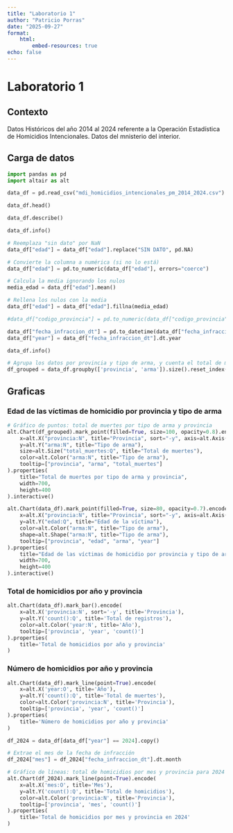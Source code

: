 ```yaml
---
title: "Laboratorio 1"
author: "Patricio Porras"
date: "2025-09-27"
format: 
    html: 
        embed-resources: true
echo: false
---
```


# Laboratorio 1

## Contexto

Datos Históricos del año 2014 al 2024 referente a la Operación Estadística de Homicidios Intencionales.
Datos del mnisterio del interior.

## Carga de datos

```python
import pandas as pd
import altair as alt
```

```python
data_df = pd.read_csv("mdi_homicidios_intencionales_pm_2014_2024.csv")
```

```python
data_df.head()
```

```python
data_df.describe()
```


```python
data_df.info()
```


```python
# Reemplaza "sin dato" por NaN
data_df["edad"] = data_df["edad"].replace("SIN DATO", pd.NA)

# Convierte la columna a numérica (si no lo está)
data_df["edad"] = pd.to_numeric(data_df["edad"], errors="coerce")

# Calcula la media ignorando los nulos
media_edad = data_df["edad"].mean()

# Rellena los nulos con la media
data_df["edad"] = data_df["edad"].fillna(media_edad)

#data_df["codigo_provincia"] = pd.to_numeric(data_df["codigo_provincia"], errors="0")
```

```python
data_df["fecha_infraccion_dt"] = pd.to_datetime(data_df["fecha_infraccion"], errors="coerce")
data_df["year"] = data_df["fecha_infraccion_dt"].dt.year
```

```python
data_df.info()

```

```python
# Agrupa los datos por provincia y tipo de arma, y cuenta el total de muertes
df_grouped = data_df.groupby(['provincia', 'arma']).size().reset_index(name='total_muertes')
```

## Graficas

### Edad de las víctimas de homicidio por provincia y tipo de arma

```python
# Gráfico de puntos: total de muertes por tipo de arma y provincia
alt.Chart(df_grouped).mark_point(filled=True, size=100, opacity=0.8).encode(
    x=alt.X("provincia:N", title="Provincia", sort="-y", axis=alt.Axis(labelAngle=-45)),
    y=alt.Y("arma:N", title="Tipo de arma"),
    size=alt.Size("total_muertes:Q", title="Total de muertes"),
    color=alt.Color("arma:N", title="Tipo de arma"),
    tooltip=["provincia", "arma", "total_muertes"]
).properties(
    title="Total de muertes por tipo de arma y provincia",
    width=700,
    height=400
).interactive()
```


```python
alt.Chart(data_df).mark_point(filled=True, size=80, opacity=0.7).encode(
    x=alt.X("provincia:N", title="Provincia", sort="-y", axis=alt.Axis(labelAngle=-45)),
    y=alt.Y("edad:Q", title="Edad de la víctima"),
    color=alt.Color("arma:N", title="Tipo de arma"),
    shape=alt.Shape("arma:N", title="Tipo de arma"),
    tooltip=["provincia", "edad", "arma", "year"]
).properties(
    title="Edad de las víctimas de homicidio por provincia y tipo de arma",
    width=700,
    height=400
).interactive()
```

### Total de homicidios por año y provincia

```python
alt.Chart(data_df).mark_bar().encode(
    x=alt.X('provincia:N', sort='-y', title='Provincia'),
    y=alt.Y('count():Q', title='Total de registros'),
    color=alt.Color('year:N', title='Año'),
    tooltip=['provincia', 'year', 'count()']
).properties(
    title='Total de homicidios por año y provincia'
)
```

### Número de homicidios por año y provincia

```python
alt.Chart(data_df).mark_line(point=True).encode(
    x=alt.X('year:O', title='Año'),
    y=alt.Y('count():Q', title='Total de muertes'),
    color=alt.Color('provincia:N', title='Provincia'),
    tooltip=['provincia', 'year', 'count()']
).properties(
    title='Número de homicidios por año y provincia'
)
```


```python
df_2024 = data_df[data_df["year"] == 2024].copy()

# Extrae el mes de la fecha de infracción
df_2024["mes"] = df_2024["fecha_infraccion_dt"].dt.month

# Gráfico de líneas: total de homicidios por mes y provincia para 2024
alt.Chart(df_2024).mark_line(point=True).encode(
    x=alt.X('mes:O', title='Mes'),
    y=alt.Y('count():Q', title='Total de homicidios'),
    color=alt.Color('provincia:N', title='Provincia'),
    tooltip=['provincia', 'mes', 'count()']
).properties(
    title='Total de homicidios por mes y provincia en 2024'
)
```